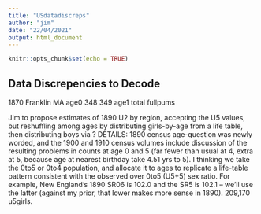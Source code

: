 ```yaml
---
title: "USdatadiscreps"
author: "jim"
date: "22/04/2021"
output: html_document
---
```


```r
knitr::opts_chunk$set(echo = TRUE)
```

## Data Discrepencies to Decode ##
<p>1870 Franklin MA age0 348 349  age1      total    fullpums
</p>

<p>Jim to propose estimates of 1890 U2 by region, accepting the U5 values, but reshuffling among ages by distributing girls-by-age from a life table, then distributing boys via ?
DETAILS: 1890 census age-question was newly worded, and the 1900 and 1910 census volumes include discussion of the resulting problems in counts at age 0 and 5 (far fewer than usual at 4, extra at 5, because age at nearest birthday take 4.51 yrs to 5). I thinking we take the 0to5 or 0to4 population, and allocate it to ages
to replicate a life-table pattern consistent with the observed over 0to5 (U5+5) sex ratio. For example, New England's 1890 SR06 is 102.0  and the SR5 is 102.1  -- we'll use the latter (against my prior, that lower makes more sense in 1890).  209,170 u5girls.  
</p>
